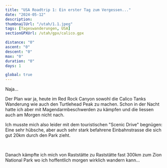 ```yaml
---
title: "USA Roadtrip 1: Ein erster Tag zum Vergessen..."
date: "2024-05-12"
description:
thumbnailUrl: "/utah/1.1.jpeg"
tags: [Tageswanderungen, USA]
sectionGPXUrl: /utah/gpx/calico.gpx

distance: "0"
ascent: "0"
descent: "0"
max: "0"
duration: "0"
days: 1

global: true
---
```


Naja...

Der Plan war ja, heute im Red Rock Canyon sowohl die Calico Tanks Wanderung wie auch den Turtlehead Peak zu machen. Schon in der Nacht hatte ich aber mit Magendarmbeschwerden zu kämpfen und die liessen auch am Morgen nicht nach.

Ich musste mich also leider mit dem touristischen "Scenic Drive" begnügen: Eine sehr hübsche, aber auch sehr stark befahrene Einbahnstrasse die sich gut 20km durch den Park zieht.


<Img imageUrl="/utah/1.1.jpg" description="Der Red Rock Canyon nahe Las Vegas" />
<Img imageUrl="/utah/1.2.jpg" description="Turtlehead Peak, da hätte ich eigentlich hoch gewollt" />
<Img imageUrl="/utah/1.3.jpg" description="" />
<Img imageUrl="/utah/1.4.jpg" description="" />    

Danach kämpfte ich mich von Raststätte zu Raststätte fast 300km zum Zion National Park wo ich hoffentlich morgen wirklich wandern kann...

<Img imageUrl="/utah/1.5.jpg" 
description="Mein Schlafplatz ganz in der Nähe vom Zion National Park" />    